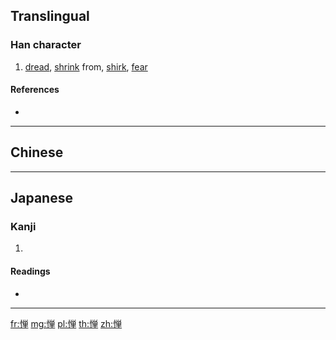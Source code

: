 {{character info/new}}
{{also|憚}}
==Translingual==

===Han character===
{{Han char|rn=61|rad=心|as=08|sn=11|four=|canj=PCWJ|ids=⿰忄单}}

# [[dread]], [[shrink]] from, [[shirk]], [[fear]]

====References====
* {{Han ref|kx=0392.181|hdz=42318.140|uh=60EE|ud=24814}}

----

==Chinese==
{{zh-see|憚}}
----
==Japanese==

===Kanji===
{{ja-kanji|grade=|rs=心09}}

# {{defn|lang=ja|sort=心09}}

====Readings====
* {{ja-readings|on=[[たん]] (tan), [[た]] (ta), [[だん]] (dan)|kun=[[はばかる]] (habakaru), [[はばかり]] (habakari)}}

----

[[fr:惮]]
[[mg:惮]]
[[pl:惮]]
[[th:惮]]
[[zh:惮]]